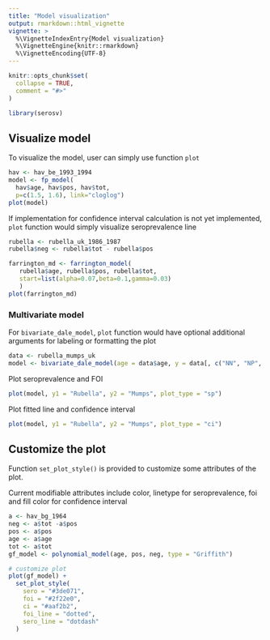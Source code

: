 ```yaml
---
title: "Model visualization"
output: rmarkdown::html_vignette
vignette: >
  %\VignetteIndexEntry{Model visualization}
  %\VignetteEngine{knitr::rmarkdown}
  %\VignetteEncoding{UTF-8}
---
```


```r
knitr::opts_chunk$set(
  collapse = TRUE,
  comment = "#>"
)
```

```r
library(serosv)
```

## Visualize model

To visualize the model, user can simply use function `plot`

```r
hav <- hav_be_1993_1994
model <- fp_model(
  hav$age, hav$pos, hav$tot,
  p=c(1.5, 1.6), link="cloglog")
plot(model)
```

If implementation for confidence interval calculation is not yet implemented, `plot` function would simply visualize seroprevalence line

```r
rubella <- rubella_uk_1986_1987
rubella$neg <- rubella$tot - rubella$pos

farrington_md <- farrington_model(
   rubella$age, rubella$pos, rubella$tot,
   start=list(alpha=0.07,beta=0.1,gamma=0.03)
   )
plot(farrington_md)
```

### Multivariate model

For `bivariate_dale_model`, `plot` function would have optional additional arguments for labeling or formatting the plot

```r
data <- rubella_mumps_uk
model <- bivariate_dale_model(age = data$age, y = data[, c("NN", "NP", "PN", "PP")], monotonized=TRUE)
```

Plot seroprevalence and FOI

```r
plot(model, y1 = "Rubella", y2 = "Mumps", plot_type = "sp")
```

Plot fitted line and confidence interval

```r
plot(model, y1 = "Rubella", y2 = "Mumps", plot_type = "ci")
```

## Customize the plot

Function `set_plot_style()` is provided to customize some attributes of the plot.

Current modifiable attributes include color, linetype for seroprevalence, foi and fill color for confidence interval

```r
a <- hav_bg_1964
neg <- a$tot -a$pos
pos <- a$pos
age <- a$age
tot <- a$tot
gf_model <- polynomial_model(age, pos, neg, type = "Griffith")

# customize plot
plot(gf_model) +
  set_plot_style(
    sero = "#3de071",
    foi = "#2f22e0",
    ci = "#aaf2b2",
    foi_line = "dotted", 
    sero_line = "dotdash"
  )
```
